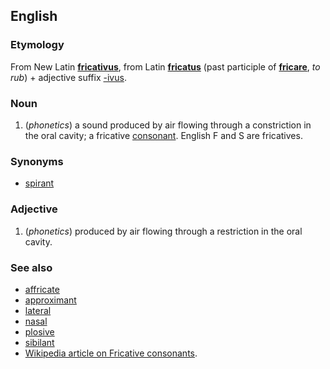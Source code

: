 ==English==
===Etymology===
From New Latin '''[[fricativus]]''', from Latin '''[[fricatus]]''' (past participle of '''[[fricare]]''', ''to rub'') + adjective suffix [[-ivus]].

===Noun===
#(''phonetics'') a sound produced by air flowing through a constriction in the oral cavity; a fricative [[consonant]]. English F and S are fricatives.

===Synonyms===
*[[spirant]]

===Adjective===
#(''phonetics'') produced by air flowing through a restriction in the oral cavity.

===See also===
*[[affricate]]
*[[approximant]]
*[[lateral]]
*[[nasal]]
*[[plosive]]
*[[sibilant]]
*[[w:fricative consonant|Wikipedia article on Fricative consonants]].